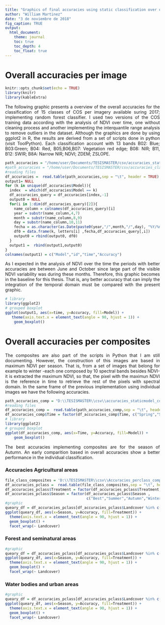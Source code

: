 ```yaml
---
title: "Graphics of final accuracies using static classification over original images and composites"
author: "William Martinez"
date: "3 de noviembre de 2018"
fig_caption: TRUE
output: 
  html_document:
    theme: journal
    toc: true
    toc_depth: 4
    toc_float: true
---
```

<style>
body {
text-align: justify}
</style>

# Overall accuracies per image

```r
knitr::opts_chunk$set(echo = TRUE)
library(knitr)
library(kableExtra)
```

The following graphic presents a overview of the overall accuracies for the classification of 15 classes of COS per imagery available suring 2017; implementing random forest classifier. I used two versions of the COS training data according with the analysis of NDVI over time, one without cleaning process and another implementing the interquantile range analysis to remove outliers in the dataset. Although the graphics are done by using ggplot2 in R, the results are derived from a set of scripts done in python (visit ToolPython). Each classification account with 13 bands B02: Blue; B03:Green; B04: Red, B05,B06,B07: Vegetation red edge; B08: NIR; B11, B12: SWIR; B8A: Narrow NIR; NDVI; ZDEM; ZSLOPE.


```r
path_accuracies = "/home/user/Documents/TESISMASTER/csv/accuracies_staticmodel.txt"
#path_accuracies = "/home/user/Documents/TESISMASTER/csv/accuracies_class_passivelearning.txt"
#reading files
df_accuracies =  read.table(path_accuracies,sep = "\t", header = TRUE)
output1= NULL
for (k in unique(df_accuracies$Model)){
  index  = which(df_accuracies$Model == k)
  df_accuracies_query = df_accuracies[index,-1]
  output0 = NULL
  for(i in 1:dim(df_accuracies_query)[2]){
    name_column = colnames(df_accuracies_query)[i]
    year = substr(name_column,4,7)
    month = substr(name_column,8,9)
    day = substr(name_column,10,11)
    fecha = as.character(as.Date(paste0(year,"/",month,"/",day), "%Y/%m/%d"))
    df0 = data.frame(k, letters[i] ,fecha,df_accuracies_query[,i])
    output0 = rbind(output0, df0)
  }
  output1 =  rbind(output1,output0)
}
colnames(output1) = c("Model","id","time","Accuracy")
```

As I expected in the analysis of NDVI over the time the periods with better accuracies are between June and October since large part of the visible NDVI variability was during these months. Therefore, this graphic becomes in the baseline for this thesis. That is, any better accuracy that can imply the integration of the temporal domain must be compared with the present graphic. 

```r
# library
library(ggplot2)
# grouped boxplot
ggplot(output1, aes(x=time, y=Accuracy, fill=Model)) + 
   theme(axis.text.x = element_text(angle = 90, hjust = 1)) +
    geom_boxplot()
```

# Overall accuracies per composites

The composites are also part of the scripts in Python that I am still documenting. However, the construction of this images are based in maximum NDVI per season. That is, from a set of images that belong for example to winter -each one composed by 10 spectral bands besides NDVI- it is extracted the maximum NDVI, so that, the pixel with the maximun NDVI is the reference in time to retrieve the rest of the pixels with spectral domain. In the same frame of the previous implementation using individual images we have the following accuracies.

```r
path_accuracies_comp = "D:\\TESISMASTER\\csv\\accuracies_staticmodel_composites.txt"
#reading files
df_accuracies_comp =  read.table(path_accuracies_comp,sep = "\t", header = TRUE)
df_accuracies_comp$Time = factor(df_accuracies_comp$Time, c("Spring","Summer",'Autumn','Winter'))
# library
library(ggplot2)
# grouped boxplot
ggplot(df_accuracies_comp, aes(x=Time, y=Accuracy, fill=Model)) + 
    geom_boxplot()
```

The best accuracies implementing composites are for the  season of Autumn. An early comparition based in overall accuracies show a better performance in the individual classification. 

### Accuracies Agricultural areas


```r
file_class_composites = 'D:\\TESISMASTER\\csv\\Accuracies_perclass_composites.txt'
df_accuracies_pclass =  read.table(file_class_composites,sep = "\t", header = TRUE)
df_accuracies_pclass$Treatment = factor(df_accuracies_pclass$Treatment, c("Raw","Composite"))
df_accuracies_pclass$Season = factor(df_accuracies_pclass$Season , 
                                     c("Best","Summer","Autumn","Winter"))
#graphic
queary_df = df_accuracies_pclass[df_accuracies_pclass$Landcover %in% c("Rice fields", "Herbaceus-periodic","Vineyard","Orchards.","Olive-trees","Herbaceous-permanent"),]
ggplot(queary_df, aes(x=Season, y=Accuracy, fill=Treatment)) + 
  theme(axis.text.x = element_text(angle = 90, hjust = 1)) +
  geom_boxplot() +
  facet_wrap(~ Landcover)
```


### Forest and seminatural areas

```r
#graphic
queary_df = df_accuracies_pclass[df_accuracies_pclass$Landcover %in% c("Holm and cork trees", "Eucalytus trees","Coniferous trees","Natural-herbaceous"),]
ggplot(queary_df, aes(x=Season, y=Accuracy, fill=Treatment)) + 
  theme(axis.text.x = element_text(angle = 90, hjust = 1)) +
  geom_boxplot() +
  facet_wrap(~ Landcover)
```


### Water bodies and urban areas

```r
#graphic
queary_df = df_accuracies_pclass[df_accuracies_pclass$Landcover %in% c("Sealed", "Non_vegetated","Wetlands","Water"),]
ggplot(queary_df, aes(x=Season, y=Accuracy, fill=Treatment)) + 
  theme(axis.text.x = element_text(angle = 90, hjust = 1)) +
  geom_boxplot() +
  facet_wrap(~ Landcover)
```


